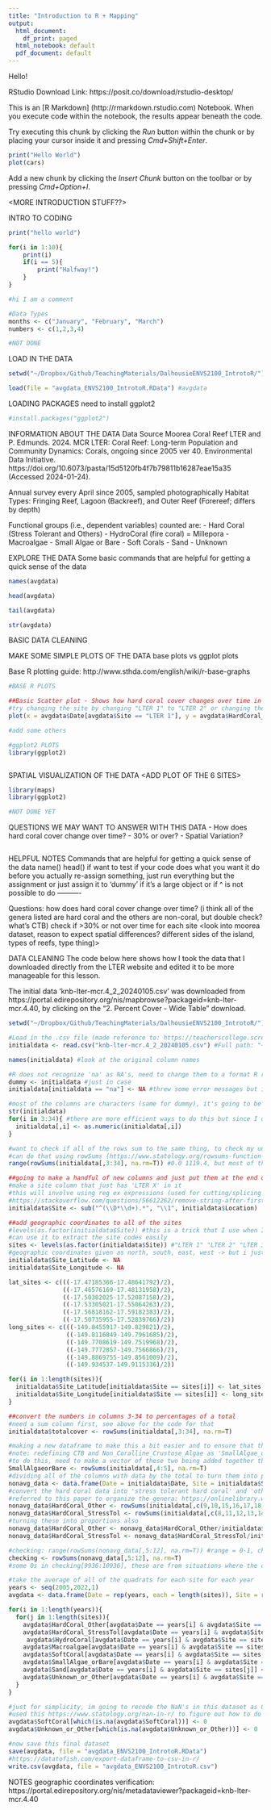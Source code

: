 ```yaml
---
title: "Introduction to R + Mapping"
output:
  html_document:
    df_print: paged
  html_notebook: default
  pdf_document: default
---
```


Hello! 

<INTRODUCTION>

RStudio Download Link: https://posit.co/download/rstudio-desktop/ 

This is an [R Markdown] (http://rmarkdown.rstudio.com) Notebook. When you execute code within the notebook, the results appear beneath the code. 

Try executing this chunk by clicking the *Run* button within the chunk or by placing your cursor inside it and pressing *Cmd+Shift+Enter*. 

```r
print("Hello World")
plot(cars)
```

Add a new chunk by clicking the *Insert Chunk* button on the toolbar or by pressing *Cmd+Option+I*.

<MORE INTRODUCTION STUFF??>

INTRO TO CODING
```r
print("hello world")

for(i in 1:10){
	print(i)
	if(i == 5){
		print("Halfway!")
	}
}

#hi I am a comment

#Data Types
months <- c("January", "February", "March")
numbers <- c(1,2,3,4)

#NOT DONE
```

LOAD IN THE DATA
```r
setwd("~/Dropbox/Github/TeachingMaterials/DalhousieENVS2100_IntrotoR/")

load(file = "avgdata_ENVS2100_IntrotoR.RData") #avgdata
```

LOADING PACKAGES
need to install ggplot2
```r

#install.packages("ggplot2")

```

INFORMATION ABOUT THE DATA
Data Source
Moorea Coral Reef LTER and P. Edmunds. 2024. MCR LTER: Coral Reef: Long-term Population and Community Dynamics: Corals, ongoing since 2005 ver 40. Environmental Data Initiative. https://doi.org/10.6073/pasta/15d5120fb4f7b79811b16287eae15a35 (Accessed 2024-01-24).

Annual survey every April since 2005, sampled photographically
Habitat Types: Fringing Reef, Lagoon (Backreef), and Outer Reef (Forereef; differs by depth)

Functional groups (i.e., dependent variables) counted are: 
- Hard Coral (Stress Tolerant and Others)
- HydroCoral (fire coral) = Millepora
- Macroalgae
- Small Algae or Bare
- Soft Corals
- Sand
- Unknown

EXPLORE THE DATA
Some basic commands that are helpful for getting a quick sense of the data
```r
names(avgdata)

head(avgdata)

tail(avgdata)

str(avgdata)
```

BASIC DATA CLEANING
<meld the two Hard Coral columns into one Hard Coral column>

MAKE SOME SIMPLE PLOTS OF THE DATA
base plots vs ggplot plots

Base R plotting guide: http://www.sthda.com/english/wiki/r-base-graphs
```r

#BASE R PLOTS

##Basic Scatter plot - Shows how hard coral cover changes over time in LTER 1
#try changing the site by changing "LTER 1" to "LTER 2" or changing the benthic type by changing "HardCoral_StressTol" to "Sand"
plot(x = avgdata$Date[avgdata$Site == "LTER 1"], y = avgdata$HardCoral_StressTol[avgdata$Site == "LTER 1"], pch = 20, xlab = "Year", ylab = "Hard Coral Cover (Stress Tol)")

#add some others

#ggplot2 PLOTS
library(ggplot2)



```


SPATIAL VISUALIZATION OF THE DATA 
<ADD PLOT OF THE 6 SITES>
```r
library(maps)
library(ggplot2)

#NOT DONE YET


```


QUESTIONS WE MAY WANT TO ANSWER WITH THIS DATA
- How does hard coral cover change over time? 
- 30% or over?
- Spatial Variation?
```r

```



HELPFUL NOTES
Commands that are helpful for getting a quick sense of the data
name()
head()
if want to test if your code does what you want it do before you actually re-assign something, just run everything but the assignment
or just assign it to 'dummy' if it's a large object or if ^ is not possible to do
----------

Questions:
how does hard coral cover change over time? (i think all of the genera listed are hard coral and the others are non-coral, but double check? what's CTB)
check if >30% or not over time for each site
<look into moorea dataset, reason to expect spatial differences? different sides of the island, types of reefs, type thing)>



DATA CLEANING
The code below here shows how I took the data that I downloaded directly from the LTER website and edited it to be more manageable for this lesson.

The initial data 'knb-lter-mcr.4_2_20240105.csv' was downloaded from 
https://portal.edirepository.org/nis/mapbrowse?packageid=knb-lter-mcr.4.40, by clicking on the "2. Percent Cover - Wide Table" download.

```r
setwd("~/Dropbox/Github/TeachingMaterials/DalhousieENVS2100_IntrotoR/")

#Load in the .csv file (made reference to: https://teacherscollege.screenstepslive.com/a/1122473-import-data-in-r-csv-files-into-r-studio)
initialdata <- read.csv("knb-lter-mcr.4_2_20240105.csv") #Full path: "~/Dropbox/Github/TeachingMaterials/DalhousieENVS2100_IntrotoR/knb-lter-mcr.4_2_20240105.csv"

names(initialdata) #look at the original column names

#R does not recognize 'na' as NA's, need to change them to a format R recognizes
dummy <- initialdata #just in case
initialdata[initialdata == "na"] <- NA #threw some error messages but it worked

#most of the columns are characters (same for dummy), it's going to be much easier to work with the columns with numbers in them if they are numeric
str(initialdata) 
for(i in 3:34){ #there are more efficient ways to do this but since I only have to do this once, doing it the inefficient way
  initialdata[,i] <- as.numeric(initialdata[,i])
}

#want to check if all of the rows sum to the same thing, to check my understanding of what this dataset is 
#can do that using rowSums (https://www.statology.org/rowsums-function-in-r/) and range() to check what the range of values are
range(rowSums(initialdata[,3:34], na.rm=T)) #0.0 1119.4, but most of them seem to be around 1090.9; so it seems like these are vaguely percent cover values

##going to make a handful of new columns and just put them at the end of the set of columns, for simplicity. Will move them around later.
#make a site column that just has 'LTER X' in it
#this will involve using reg ex expressions (used for cutting/splicing strings), which I never remember so I always look up how to do this
#https://stackoverflow.com/questions/56612262/remove-string-after-first-number-using-r-regex this answer came from here
initialdata$Site <- sub("^(\\D*\\d+).*", "\\1", initialdata$Location)

##add geographic coordinates to all of the sites
#levels(as.factor(initialdata$Site)) #this is a trick that I use when I know that a column contains only a handful of different strings and I want to know what they all are quickly. It is also handy as a troubleshooting method.
#can use it to extract the site codes easily
sites <- levels(as.factor(initialdata$Site)) #"LTER 1" "LTER 2" "LTER 3" "LTER 4" "LTER 5" "LTER 6"
#geographic coordinates given as north, south, east, west -> but i just want the centroid, so take the average of the N/S one (latitude) and E/W one (longitude)
initialdata$Site_Latitude <- NA
initialdata$Site_Longitude <- NA

lat_sites <- c(((-17.47185366-17.48641792)/2), 
               ((-17.46576169-17.48131958)/2), 
               ((-17.50382025-17.52087158)/2), 
               ((-17.53305021-17.55064263)/2),
               ((-17.56818162-17.59182383)/2),
               ((-17.50735955-17.52839766)/2))
long_sites <- c(((-149.8455917-149.829821)/2),
                ((-149.8116849-149.7961685)/2),
                ((-149.7708619-149.7519968)/2),
                ((-149.7772857-149.7566866)/2),
                ((-149.8869755-149.8561009)/2),
                ((-149.934537-149.9115336)/2))

for(i in 1:length(sites)){
  initialdata$Site_Latitude[initialdata$Site == sites[i]] <- lat_sites[i]
  initialdata$Site_Longitude[initialdata$Site == sites[i]] <- long_sites[i]
}

##convert the numbers in columns 3-34 to percentages of a total
#need a sum column first, see above for the code for that 
initialdata$totalcover <- rowSums(initialdata[,3:34], na.rm=T)

#making a new dataframe to make this a bit easier and to ensure that things are organized a bit more sensibly
#note: redefining CTB and Non_Coralline_Crustose_Algae as 'SmallAlgae_orBare', this isn't a perfect categorization but should suffice here 
#to do this, need to make a vector of these two being added together that treats the NA's properly
SmallAlgaeorBare <- rowSums(initialdata[,4:5], na.rm=T)
#dividing all of the columns with data by the total to turn them into proportions of the total
nonavg_data <- data.frame(Date = initialdata$Date, Site = initialdata$Site, Latitude = initialdata$Site_Latitude, Longitude = initialdata$Site_Longitude, HardCoral_Other = NA, HardCoral_StressTol = NA, Macroalgae = initialdata$Macroalgae/initialdata$totalcover, SoftCoral = initialdata$Soft_Coral/initialdata$totalcover, HydroCoral = initialdata$Millepora/initialdata$totalcover, SmallAlgae_orBare = (SmallAlgaeorBare)/initialdata$totalcover, Sand = initialdata$Sand/initialdata$totalcover, Unknown_or_Other = initialdata$Unknown_or_Other/initialdata$totalcover) 
#convert the hard coral data into 'stress tolerant hard coral' and 'other hard coral'
#referred to this paper to organize the genera: https://onlinelibrary.wiley.com/doi/full/10.1111/j.1461-0248.2012.01861.x 
nonavg_data$HardCoral_Other <- rowSums(initialdata[,c(9,10,15,16,17,18,22,25,26,27,28,30,31,32,33)], na.rm = T)
nonavg_data$HardCoral_StressTol <- rowSums(initialdata[,c(8,11,12,13,14,19,21,23,24,29)], na.rm = T)
#turning these into proportions also
nonavg_data$HardCoral_Other <- nonavg_data$HardCoral_Other/initialdata$totalcover
nonavg_data$HardCoral_StressTol <- nonavg_data$HardCoral_StressTol/initialdata$totalcover

#checking: range(rowSums(nonavg_data[,5:12], na.rm=T)) #range = 0-1, checked that they're all either 0 or 1 which is fair
checking <- rowSums(nonavg_data[,5:12], na.rm=T)
#some 0s in checking[9936:10936], these are from situations where the cover value is listed as 0

#take the average of all of the quadrats for each site for each year
years <- seq(2005,2022,1)
avgdata <- data.frame(Date = rep(years, each = length(sites)), Site = rep(sites,length(years)), Latitude = lat_sites, Longitude = long_sites, HardCoral_Other = NA, HardCoral_StressTol = NA, HydroCoral = NA, Macroalgae = NA, SoftCoral = NA, SmallAlgae_orBare = NA, Sand = NA, Unknown_or_Other = NA) 

for(i in 1:length(years)){
  for(j in 1:length(sites)){
    avgdata$HardCoral_Other[avgdata$Date == years[i] & avgdata$Site == sites[j]] <- mean(nonavg_data$HardCoral_Other[nonavg_data$Date == years[i] & nonavg_data$Site == sites[j]], na.rm = T)
    avgdata$HardCoral_StressTol[avgdata$Date == years[i] & avgdata$Site == sites[j]] <- mean(nonavg_data$HardCoral_StressTol[nonavg_data$Date == years[i] & nonavg_data$Site == sites[j]], na.rm = T)
     avgdata$HydroCoral[avgdata$Date == years[i] & avgdata$Site == sites[j]] <- mean(nonavg_data$HydroCoral[nonavg_data$Date == years[i] & nonavg_data$Site == sites[j]], na.rm = T)
    avgdata$Macroalgae[avgdata$Date == years[i] & avgdata$Site == sites[j]] <- mean(nonavg_data$Macroalgae[nonavg_data$Date == years[i] & nonavg_data$Site == sites[j]], na.rm = T)
    avgdata$SoftCoral[avgdata$Date == years[i] & avgdata$Site == sites[j]] <- mean(nonavg_data$SoftCoral[nonavg_data$Date == years[i] & nonavg_data$Site == sites[j]], na.rm = T)
    avgdata$SmallAlgae_orBare[avgdata$Date == years[i] & avgdata$Site == sites[j]] <- mean(nonavg_data$SmallAlgae_orBare[nonavg_data$Date == years[i] & nonavg_data$Site == sites[j]], na.rm = T)
    avgdata$Sand[avgdata$Date == years[i] & avgdata$Site == sites[j]] <- mean(nonavg_data$Sand[nonavg_data$Date == years[i] & nonavg_data$Site == sites[j]], na.rm = T)
    avgdata$Unknown_or_Other[avgdata$Date == years[i] & avgdata$Site == sites[j]] <- mean(nonavg_data$Unknown_or_Other[nonavg_data$Date == years[i] & nonavg_data$Site == sites[j]], na.rm = T)
  }
}

#just for simplicity, im going to recode the NaN's in this dataset as 0s because I do not know what they are but they will make things harder for the students if I leave them in
#used this https://www.statology.org/nan-in-r/ to figure out how to do this
avgdata$SoftCoral[which(is.na(avgdata$SoftCoral))] <- 0
avgdata$Unknown_or_Other[which(is.na(avgdata$Unknown_or_Other))] <- 0

#now save this final dataset
save(avgdata, file = "avgdata_ENVS2100_IntrotoR.RData")
#https://datatofish.com/export-dataframe-to-csv-in-r/ 
write.csv(avgdata, file = "avgdata_ENVS2100_IntrotoR.csv")

```

NOTES
geographic coordinates verification: https://portal.edirepository.org/nis/metadataviewer?packageid=knb-lter-mcr.4.40


